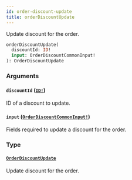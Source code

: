 ```yaml
---
id: order-discount-update
title: orderDiscountUpdate
---
```


Update discount for the order.

```graphql
orderDiscountUpdate(
  discountId: ID!
  input: OrderDiscountCommonInput!
): OrderDiscountUpdate

```

### Arguments

#### `discountId` ([`ID!`](/docs/developer/api-reference/scalars/id))

ID of a discount to update.

#### `input` ([`OrderDiscountCommonInput!`](/docs/developer/api-reference/inputs/order-discount-common-input))

Fields required to update a discount for the order.

### Type

#### [`OrderDiscountUpdate`](/docs/developer/api-reference/objects/order-discount-update)

Update discount for the order.
